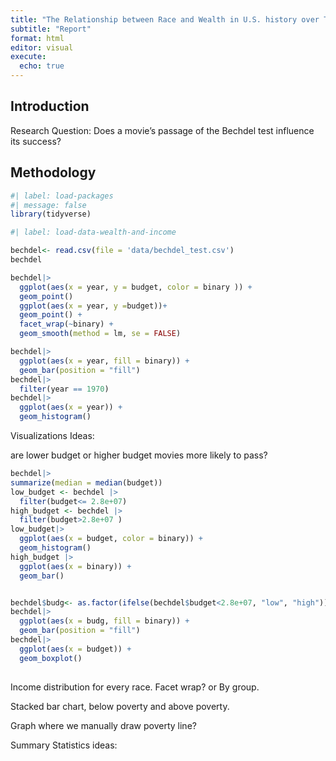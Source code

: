 ```yaml
---
title: "The Relationship between Race and Wealth in U.S. history over Time"
subtitle: "Report"
format: html
editor: visual
execute:
  echo: true
---
```


## Introduction

Research Question: Does a movie's passage of the Bechdel test influence its success?

## Methodology

```r
#| label: load-packages
#| message: false
library(tidyverse)
```

```r
#| label: load-data-wealth-and-income

bechdel<- read.csv(file = 'data/bechdel_test.csv')
bechdel
```

```r
bechdel|>
  ggplot(aes(x = year, y = budget, color = binary )) +
  geom_point()
  ggplot(aes(x = year, y =budget))+
  geom_point() +
  facet_wrap(~binary) +
  geom_smooth(method = lm, se = FALSE)
```

```r
bechdel|>
  ggplot(aes(x = year, fill = binary)) +
  geom_bar(position = "fill")
bechdel|>
  filter(year == 1970)
bechdel|>
  ggplot(aes(x = year)) +
  geom_histogram()

```

Visualizations Ideas:

are lower budget or higher budget movies more likely to pass?

```r
bechdel|>
summarize(median = median(budget))
low_budget <- bechdel |>
  filter(budget<= 2.8e+07)
high_budget <- bechdel |>
  filter(budget>2.8e+07 )
low_budget|>
  ggplot(aes(x = budget, color = binary)) +
  geom_histogram()
high_budget |>
  ggplot(aes(x = binary)) +
  geom_bar() 


bechdel$budg<- as.factor(ifelse(bechdel$budget<2.8e+07, "low", "high"))
bechdel|>
  ggplot(aes(x = budg, fill = binary)) +
  geom_bar(position = "fill")
bechdel|>
  ggplot(aes(x = budget)) +
  geom_boxplot()
 
```

Income distribution for every race. Facet wrap? or By group.

Stacked bar chart, below poverty and above poverty.

Graph where we manually draw poverty line?

Summary Statistics ideas:
